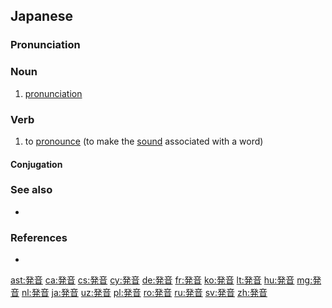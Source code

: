 {{also|發音|发音}}
==Japanese==
{{ja-kanjitab|はつ|おん|yomi=o}}

===Pronunciation===
{{ja-pron|はつおん|acc=0|acc_ref=NHK,DJR|y=o}}

===Noun===
{{ja-noun|はつおん|kyu=發音}}

# [[pronunciation]]

===Verb===
{{ja-verb-suru|はつおん|kyu=發音}}

# to [[pronounce]] (to make the [[sound]] associated with a word)

====Conjugation====
{{ja-suru|はつおん}}

===See also===
* {{l|ja|調音}}

===References===
<references/>
* {{R:Shogakukan}}

[[ast:発音]]
[[ca:発音]]
[[cs:発音]]
[[cy:発音]]
[[de:発音]]
[[fr:発音]]
[[ko:発音]]
[[lt:発音]]
[[hu:発音]]
[[mg:発音]]
[[nl:発音]]
[[ja:発音]]
[[uz:発音]]
[[pl:発音]]
[[ro:発音]]
[[ru:発音]]
[[sv:発音]]
[[zh:発音]]
